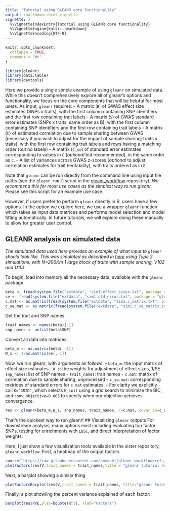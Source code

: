 ```yaml
---
title: "Tutorial using GLEANR core functionality"
output: rmarkdown::html_vignette
vignette: >
  %\VignetteIndexEntry{Tutorial using GLEANR core functionality}
  %\VignetteEngine{knitr::rmarkdown}
  %\VignetteEncoding{UTF-8}
---
```


```r
knitr::opts_chunk$set(
  collapse = TRUE,
  comment = "#>"
)
```

```r
library(gleanr)
library(data.table)
library(devtools)
```

Here we provide a single simple example of using `gleanr` on simulated data. While this doesn't comprehensively explore all of gleanr's options and functionality, we focus on the core components that will be helpful for most users.
As input, `gleanr` requires:
- A matrix (`B`) of GWAS effect size estimates (SNPs x traits), with the first column containing SNP identifiers and the first row containing trait labels
- A matrix (`S`) of GWAS standard error estimates (SNPs x traits, same order as B), with the first column containing SNP identifiers and the first row containing trait labels
- A matrix (`C`) of estimated correlation due to sample sharing between GWAS (necessary if you wish to adjust for the impact of sample sharing; traits x traits), with the first row containing trait labels and rows having a matching order (but no labels)
- A matrix (`C_se`) of standard error estimates corresponding to values in `C` (*optional* but recommended), in the same order as `C`.
- A list of variances across GWAS z-scores (*optional* to adjust correlation estimates for trait heritability), with traits ordered as in `B`

Note that `gleanr` can be run directly from the command line using input file paths (see the `gleanr_run.R` script in the [gleanr_workflow](https://github.com/aomdahl/gleanr_workflow/blob/main/src/gleaner_run.R) repository). 
*We recommend this for most use cases as the simplest way to run gleanr.* Please see this script for an example use case.

However, if users prefer to perform `gleanr` directly in R, users have a few options.
In the option we explore here, we use a wrapper `gleanr` function which takes as input data matrices and performs model selection and model fitting automatically.
In future tutorials, we will explore doing these manually to allow for greater user control.

## GLEANR analysis on simulated data
*The simulated data used here provides an example of what input to `gleanr` should look like. This was simulated as described in [here](https://github.com/aomdahl/gleanr_workflow/tree/main/manuscript_analyses/simulations) using Type 2 simulations, with N=200Km 1 large block of traits with sample sharing, V102 and U101*

To begin, load into memory all the necessary data, available with the `gleanr` package
```r
beta <- fread(system.file("extdata", "sim1.effect_sizes.txt", package = "gleanr"))
se <- fread(system.file("extdata", "sim1.std_error.txt", package = "gleanr"))
c.mat <- as.matrix(fread(system.file("extdata", "sim1.c_matrix.txt", package = "gleanr")))
c_se.mat <- as.matrix(fread(system.file("extdata", "sim1.c_se_matrix.txt", package = "gleanr")))
```
Get the trait and SNP names:
```r
trait_names <- names(beta)[-1]
snp_names <- unlist(beta$SNP)
```
Convert all data into matrices:
```r
beta_m <- as.matrix(beta[,-1])
W_s <- 1/as.matrix(se[,-1])
```

Now, we run gleanr, with arguments as follows:
- `beta_m`: the input matrix of effect size estimates
- `W_s`: the weights for adjustment of effect sizes, 1/SE
- `snp_names`: list of SNP names
- `trait_names`: trait names 
- `c.mat`: matrix of correlation due to sample sharing, unprocessed
- `c_se.mat`: corresponding matrices of standard errors for `c.mat` estimates.
- For clarity we explicitly call `K="GRID"`, which selects `K_init` using a grid search to minimize the BIC, and `conv_objective=0.005` to specify when our objective achieves convergence.
```r
res <- gleanr(beta_m,W_s, snp_names, trait_names, C=c.mat, covar_se=c_se.mat, K="GRID",conv_objective=0.005, verbosity=0)
```
That's the quickest way to run gleanr! 
## Visualizing `gleanr` outputs
For downstream analysis, many options exist including evaluating top factor SNPs, testing for enrichments with `LDSC`, and direct interpretation of factor weights.

Here, I just show a few visualization tools available in the sister repository, `gleanr_workflow`:
First, a heatmap of the output factors
```r
source("https://raw.githubusercontent.com/aomdahl/gleanr_workflow/refs/heads/main/src/plot_functions.R")
plotFactors(res$V,trait_names = trait_names,title = "gleanr tutorial heatmap")
```


Next, a barplot showing a similar thing
```r
plotFactorsBarplot(res$V,trait_names = trait_names, title="gleanr tutorial barplot ")
```


Finally, a plot showiing the percent variance explained of each factor:
```r
barplot(res$PVE,ylab=bquote(R^2), xlab="Factors")
```
